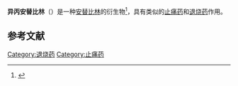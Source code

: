 {{Medical}}
{{Drugbox
| Verifiedfields = changed
| Watchedfields = changed
| verifiedrevid = 477853470
| IUPAC_name = 1,5-Dimethyl-2-phenyl-4-propan-2-yl-pyrazol-3-one
| image = Propyphenazone-2d-skeletal.png
| width = 180

<!--Clinical data-->
| tradename =  
| Drugs.com = {{drugs.com|international|propyphenazone}}
| pregnancy_category =  
| legal_status =  
| routes_of_administration = Oral

<!--Pharmacokinetic data-->
| bioavailability =  
| protein_bound =  
| metabolism =  
| elimination_half-life =  

<!--Identifiers-->
| CAS_number_Ref = {{cascite|changed|??}}
| CAS_number = 479-92-5
| ATC_prefix = N02
| ATC_suffix = BB04
| ATC_supplemental =  
| PubChem = 3778
| DrugBank_Ref = {{drugbankcite|correct|drugbank}}
| DrugBank =  
| ChemSpiderID_Ref = {{chemspidercite|correct|chemspider}}
| ChemSpiderID = 3646
| UNII_Ref = {{fdacite|correct|FDA}}
| UNII = OED8FV75PY
| ChEBI_Ref = {{ebicite|correct|EBI}}
| ChEBI = 135538
| ChEMBL_Ref = {{ebicite|correct|EBI}}
| ChEMBL = 28318

<!--Chemical data-->
| C=14 | H=18 | N=2 | O=1 
| molecular_weight = 230.306 g/mol
| smiles = O=C2\C(=C(/N(N2c1ccccc1)C)C)C(C)C
| InChI = 1/C14H18N2O/c1-10(2)13-11(3)15(4)16(14(13)17)12-8-6-5-7-9-12/h5-10H,1-4H3
| InChIKey = PXWLVJLKJGVOKE-UHFFFAOYAH
| StdInChI_Ref = {{stdinchicite|correct|chemspider}}
| StdInChI = 1S/C14H18N2O/c1-10(2)13-11(3)15(4)16(14(13)17)12-8-6-5-7-9-12/h5-10H,1-4H3
| StdInChIKey_Ref = {{stdinchicite|correct|chemspider}}
| StdInChIKey = PXWLVJLKJGVOKE-UHFFFAOYSA-N
| melting_point =  
}}
'''异丙安替比林'''（{{lang-en|Propyphenazone}}）是一种[[安替比林|安替比林]]的衍生物<ref>{{pmid|15032249}}</ref>，具有类似的[[止痛药|止痛药]]和[[退烧药|退烧药]]作用。

<!--以下为未翻译的文字
==Adverse effects of propyphenazone==
There have been case reports describing risk of [[myocardial_infarction|acute inferior myocardial infarction]] with [[cardiac_dysrhythmia|low atrial rhythm]] due to propyphenazone ([[Kounis_syndrome|Kounis syndrome]]).<ref>{{ cite pmid | 20541820}}</ref>{{fact|date=January 2013}}
==Countries that have banned propyphenazone==
Excerpt from [[WHO|WHO]] comments:
::''“Propyphenazone, a [[pyrazolone|pyrazolone]] derivative with [[anti-inflammatory|anti-inflammatory]], [[analgesic|analgesic]] and [[antipyretic|antipyretic]] activity, was introduced in 1951 for the treatment of [[rheumatic_disorders|rheumatic disorders]]. As it is structurally related to aminophenazone it has been associated with severe blood [[dyscrasia|dyscrasias]]. However, it cannot be transformed into potentially carcinogenic [[nitrosamines|nitrosamines]] and has therefore been widely used as a replacement drug for [[aminophenazone|aminophenazone]]. In certain countries, products containing propyphenazone have now been restricted in their indications, whereas in others they are still available, sometimes as over-the-counter preparations.”''<ref name="Rejected">{{ cite book | title = Consolidated List of Products whose Consumption and/or Sale have been Banned, Withdrawn, Severely Restricted or not Approved by Governments, Twelfth Issue | publisher = Department of Economic and Social Affairs of the United Nations Secretariat | year = 2005 | location = New York | page = 232 | url = http://www.un.org/esa/coordination/CL12.pdf | format = pdf }}</ref>

*[[Sri_Lanka|Sri Lanka]]<ref name="Banned">{{ cite web | title = Multi-Country Survey On Banned And Restricted Pharmaceuticals | publisher = Health Action International Asia Pacific | date = August 2008 | page = 7 | url = http://www.docstoc.com/docs/69868593/Multi-Country-Survey-on-Banned-Restricted-Drugs--rheumatism}}</ref>

*[[South_Korea|South Korea]]<ref name="Banned" /> - as reported by PharmAsia News in 2009:
::''“Amid rising claims that it isn't moving fast enough to counter public concern over the safety of [[Over-the-counter_drug|OTC]] painkillers, Korea FDA has banned [[Bayer|Bayer]] Korea's painkiller Saridon-A, Samjin Pharm's Geworin and 26 other products from being prescribed or sold over the counter to those under 15 years of age.”''<ref>{{ cite news | title = Bayer’s Saridon-A Among 28 Painkillers Banned To Those Under 15 In Korea | newspaper = PharmAsia News | date = 2009-03-12 | url = http://www.elsevierbi.com/publications/pharmasia-news/2009/3/12/bayers-saridona-among-28-painkillers-banned-to-those-under-15-in-korea }}</ref>
*[[Malaysia|Malaysia]]<ref name="Banned" />
*[[Thailand|Thailand]]<ref name="Banned" />
*[[Turkey|Turkey]] - production and sale banned in January 1986 due to incidence of severe adverse reactions.<ref name="Rejected" />
-->

==参考文献==
{{reflist}}

{{镇痛药}}

[[Category:退烧药|Category:退烧药]]
[[Category:止痛药|Category:止痛药]]